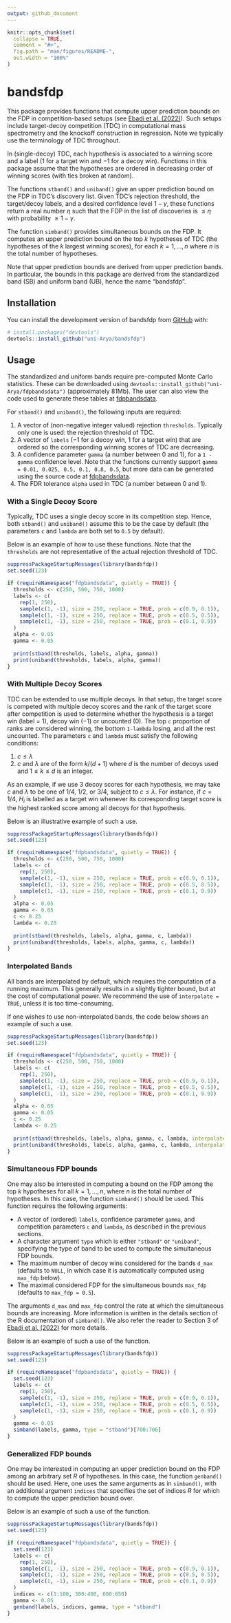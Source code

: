 ```yaml
---
output: github_document
---
```


<!-- README.md is generated from README.Rmd. Please edit that file -->

```r
knitr::opts_chunk$set(
  collapse = TRUE,
  comment = "#>",
  fig.path = "man/figures/README-",
  out.width = "100%"
)
```

# bandsfdp

<!-- badges: start -->
<!-- badges: end -->

This package provides functions that compute upper prediction bounds on the FDP in competition-based setups (see [Ebadi et al. (2022)](https://arxiv.org/abs/2302.11837)). Such setups include target-decoy competition (TDC) in computational mass spectrometry and the knockoff construction in regression. Note we typically use the terminology of TDC throughout.

In (single-decoy) TDC, each hypothesis is associated to a winning score and a label ($1$ for a target win and $-1$ for a decoy win). Functions in this package assume that the hypotheses are ordered in decreasing order of winning scores (with ties broken at random).

The functions `stband()` and `uniband()` give an upper prediction bound on the FDP in TDC's discovery list. Given TDC's rejection threshold, the target/decoy labels, and a desired confidence level $1 - \gamma$, these functions return a real number $\eta$ such that the FDP in the list of discoveries is $\leq \eta$ with probability $\geq 1 - \gamma$.

The function `simband()` provides simultaneous bounds on the FDP. It computes an upper prediction bound on the top $k$ hypotheses of TDC (the hypotheses of the $k$ largest winning scores), for each $k = 1,\ldots,n$ where $n$ is the total number of hypotheses.

Note that upper prediction bounds are derived from upper prediction bands. In particular, the bounds in this package are derived from the standardized band (SB) and uniform band (UB), hence the name "bandsfdp".

## Installation

You can install the development version of bandsfdp from [GitHub](https://github.com/) with:

``` r
# install.packages("devtools")
devtools::install_github("uni-Arya/bandsfdp")
```

## Usage

The standardized and uniform bands require pre-computed Monte Carlo statistics. These can be downloaded using `devtools::install_github("uni-Arya/fdpbandsdata")` (approximately 81Mb). The user can also view the code used to generate these tables at [fdpbandsdata](https://github.com/uni-Arya/fdpbandsdata).

For `stband()` and `uniband()`, the following inputs are required:

1. A vector of (non-negative integer valued) rejection `thresholds`. Typically only one is used: the rejection threshold of TDC.
2. A vector of `labels` ($-1$ for a decoy win, $1$ for a target win) that are ordered so the corresponding winning scores of TDC are decreasing.
3. A confidence parameter `gamma` (a number between 0 and 1), for a `1 - gamma` confidence level. Note that the functions currently support `gamma = 0.01, 0.025, 0.5, 0.1, 0.8, 0.5`, but more data can be generated using the source code at [fdpbandsdata](https://github.com/uni-Arya/fdpbandsdata).
4. The FDR tolerance `alpha` used in TDC (a number between 0 and 1).

### With a Single Decoy Score

Typically, TDC uses a single decoy score in its competition step. Hence, both `stband()` and `uniband()` assume this to be the case by default (the parameters `c` and `lambda` are both set to `0.5` by default). 

Below is an example of how to use these functions. Note that the `thresholds` are not representative of the actual rejection threshold of TDC.

```r
suppressPackageStartupMessages(library(bandsfdp))
set.seed(123)

if (requireNamespace("fdpbandsdata", quietly = TRUE)) {
  thresholds <- c(250, 500, 750, 1000)
  labels <- c(
    rep(1, 250),
    sample(c(1, -1), size = 250, replace = TRUE, prob = c(0.9, 0.1)),
    sample(c(1, -1), size = 250, replace = TRUE, prob = c(0.5, 0.5)),
    sample(c(1, -1), size = 250, replace = TRUE, prob = c(0.1, 0.9))
  )
  alpha <- 0.05
  gamma <- 0.05
  
  print(stband(thresholds, labels, alpha, gamma))
  print(uniband(thresholds, labels, alpha, gamma))
}
```

### With Multiple Decoy Scores

TDC can be extended to use multiple decoys. In that setup, the target score is competed with multiple decoy scores and the rank of the target score after competition is used to determine whether the hypothesis is a target win (label = $1$), decoy win ($-1$) or uncounted ($0$). The top `c` proportion of ranks are considered winning, the bottom `1-lambda` losing, and all the rest uncounted. The parameters `c` and `lambda` must satisfy the following conditions:

1. $c \leq \lambda$
2. $c$ and $\lambda$ are of the form $k/(d+1)$ where $d$ is the number of decoys used and $1 \leq k \leq d$ is an integer.

As an example, if we use $3$ decoy scores for each hypothesis, we may take $c$ and $\lambda$ to be one of $1/4$, $1/2$, or $3/4$, subject to $c \leq \lambda$. For instance, if $c = 1/4$, $H_i$ is labelled as a target win whenever its corresponding target score is the highest ranked score among all decoys for that hypothesis.

Below is an illustrative example of such a use.

```r
suppressPackageStartupMessages(library(bandsfdp))
set.seed(123)

if (requireNamespace("fdpbandsdata", quietly = TRUE)) {
  thresholds <- c(250, 500, 750, 1000)
  labels <- c(
    rep(1, 250),
    sample(c(1, -1), size = 250, replace = TRUE, prob = c(0.9, 0.1)),
    sample(c(1, -1), size = 250, replace = TRUE, prob = c(0.5, 0.5)),
    sample(c(1, -1), size = 250, replace = TRUE, prob = c(0.1, 0.9))
  )
  alpha <- 0.05
  gamma <- 0.05
  c <- 0.25
  lambda <- 0.25
  
  print(stband(thresholds, labels, alpha, gamma, c, lambda))
  print(uniband(thresholds, labels, alpha, gamma, c, lambda))
}
```

### Interpolated Bands

All bands are interpolated by default, which requires the computation of a running maximum. This generally results in a slightly tighter bound, but at the cost of computational power. We recommend the use of `interpolate = TRUE`, unless it is too time-consuming.

If one wishes to use non-interpolated bands, the code below shows an example of such a use.

```r
suppressPackageStartupMessages(library(bandsfdp))
set.seed(123)

if (requireNamespace("fdpbandsdata", quietly = TRUE)) {
  thresholds <- c(250, 500, 750, 1000)
  labels <- c(
    rep(1, 250),
    sample(c(1, -1), size = 250, replace = TRUE, prob = c(0.9, 0.1)),
    sample(c(1, -1), size = 250, replace = TRUE, prob = c(0.5, 0.5)),
    sample(c(1, -1), size = 250, replace = TRUE, prob = c(0.1, 0.9))
  )
  alpha <- 0.05
  gamma <- 0.05
  c <- 0.25
  lambda <- 0.25
  
  print(stband(thresholds, labels, alpha, gamma, c, lambda, interpolate = FALSE))
  print(uniband(thresholds, labels, alpha, gamma, c, lambda, interpolate = FALSE))
}
```

### Simultaneous FDP bounds

One may also be interested in computing a bound on the FDP among the top $k$ hypotheses for all $k = 1, \ldots, n$, where $n$ is the total number of hypotheses. In this case, the function `simband()` should be used. This function requires the following arguments:

- A vector of (ordered) `labels`, confidence parameter `gamma`, and competition parameters `c` and `lambda`, as described in the previous sections.
- A character argument `type` which is either `"stband"` or `"uniband"`, specifying the type of band to be used to compute the simultaneous FDP bounds.
- The maximum number of decoy wins considered for the bands `d_max` (defaults to `NULL`, in which case it is automatically computed using `max_fdp` below).
- The maximal considered FDP for the simultaneous bounds `max_fdp` (defaults to `max_fdp = 0.5`).

The arguments `d_max` and `max_fdp` control the rate at which the simultaneous bounds are increasing. More information is written in the details section of the R documentation of `simband()`. We also refer the reader to Section 3 of [Ebadi et al. (2022)](https://arxiv.org/abs/2302.11837) for more details.

Below is an example of such a use of the function.

```r
suppressPackageStartupMessages(library(bandsfdp))
set.seed(123)

if (requireNamespace("fdpbandsdata", quietly = TRUE)) {
  set.seed(123)
  labels <- c(
    rep(1, 250),
    sample(c(1, -1), size = 250, replace = TRUE, prob = c(0.9, 0.1)),
    sample(c(1, -1), size = 250, replace = TRUE, prob = c(0.5, 0.5)),
    sample(c(1, -1), size = 250, replace = TRUE, prob = c(0.1, 0.9))
  )
  gamma <- 0.05
  simband(labels, gamma, type = "stband")[700:706]
}
```

### Generalized FDP bounds

One may be interested in computing an upper prediction bound on the FDP among an arbitrary set $R$ of hypotheses. In this case, the function `genband()` should be used. Here, one uses the same arguments as in `simband()`, with an additional argument `indices` that specifies the set of indices $R$ for which to compute the upper prediction bound over.

Below is an example of such a use of the function.

```r
suppressPackageStartupMessages(library(bandsfdp))
set.seed(123)

if (requireNamespace("fdpbandsdata", quietly = TRUE)) {
  set.seed(123)
  labels <- c(
    rep(1, 250),
    sample(c(1, -1), size = 250, replace = TRUE, prob = c(0.9, 0.1)),
    sample(c(1, -1), size = 250, replace = TRUE, prob = c(0.5, 0.5)),
    sample(c(1, -1), size = 250, replace = TRUE, prob = c(0.1, 0.9))
  )
  indices <- c(1:100, 300:400, 600:650)
  gamma <- 0.05
  genband(labels, indices, gamma, type = "stband")
}
```
